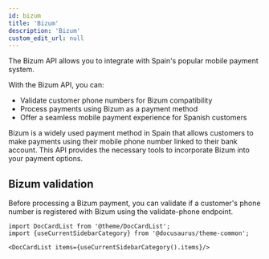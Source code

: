 ```yaml
---
id: bizum
title: 'Bizum'
description: 'Bizum'
custom_edit_url: null
---
```


<p>The Bizum API allows you to integrate with Spain&#39;s popular mobile payment system.</p>
<p>With the Bizum API, you can:</p>
<ul>
  <li>Validate customer phone numbers for Bizum compatibility</li>
  <li>Process payments using Bizum as a payment method</li>
  <li>Offer a seamless mobile payment experience for Spanish customers</li>
</ul>
<p>
  Bizum is a widely used payment method in Spain that allows customers to make payments using their
  mobile phone number linked to their bank account. This API provides the necessary tools to
  incorporate Bizum into your payment options.
</p>
<h2>Bizum validation</h2>
<p>
  Before processing a Bizum payment, you can validate if a customer&#39;s phone number is registered
  with Bizum using the validate-phone endpoint.
</p>

```mdx-code-block
import DocCardList from '@theme/DocCardList';
import {useCurrentSidebarCategory} from '@docusaurus/theme-common';

<DocCardList items={useCurrentSidebarCategory().items}/>
```
